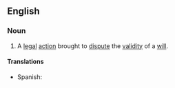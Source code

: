 ==English==

===Noun===
{{en-noun|head=[[will]] [[contest]]}}

# {{label|en|legal}} A [[legal]] [[action]] brought to [[dispute]] the [[validity]] of a [[will]].

====Translations====
{{trans-top|legal action brought to dispute the validity of a will}}
* Spanish: {{t|es|litigación sobre un testamento|f}}
{{trans-mid}}
{{trans-bottom}}